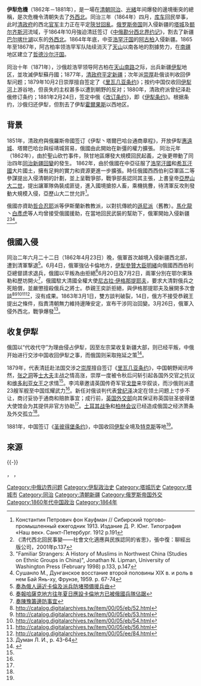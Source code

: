 '''伊犁危機'''（1862年－1881年），是一場在[[清朝|清朝]][[同治|同治]]、[[光緒|光緒]]年间爆發的邊境衝突的總稱，是次危機令清朝失去了[[外西北|外西北]]。同治三年（1864年）四月，[[库车|库车]]回民举事，此时[[清政府|清政府]]的西北[[清朝军队|官军]]主力正在平定[[陝甘回變|陝甘回亂]]。[[俄罗斯帝国|俄罗斯帝国]]则入侵新疆的[[塔城|塔城]]及[[额尔齐斯河|额尔齐斯河]]流域，于1864年10月強迫清廷签订《[[中俄勘分西北界约记|中俄勘分西北界约记]]》，割去了新疆[[巴尔喀什湖|巴尔喀什湖]]以东的[[外西北|外西北]]。1864年年底，中亚[[浩罕汗国|浩罕汗国]]的[[阿古柏|阿古柏]]入侵新疆。1865年至1867年，阿古柏率领浩罕军队陆续消灭了[[天山|天山]]以南各地的割據势力，在[[南疆|南疆]]地区建立了[[哲德沙尔汗国|哲德沙尔汗国]]。

同治十年（1871年），沙俄趁浩罕领导阿古柏在[[天山南路|天山南路]]之际，出兵新疆[[伊犁|伊犁]]地区，並攻滅伊犁蘇丹國；1877年，[[清军收复新疆之战|清政府平定新疆]]；次年派[[崇厚|崇厚]]赴俄谈判收回伊犁问题；1879年10月2日崇厚擅自签定了《[[里瓦几亚条约|里瓦几亚条约]]》；按约中国仅收回[[伊犁河|伊犁河]]上游谷地，但丧失的主权甚多以遭到朝野的反对；1880年，清政府派曾纪泽赴俄修订条约；1881年2月24日，签定中俄《[[改订条约|改订条约]]》，即《[[伊犁条约|伊犁条约]]》。根据条约，沙俄归还伊犁，但割去了伊犁[[霍爾果斯|霍爾果斯]]以西地区。

== 背景 ==
1851年，清政府與俄羅斯帝國签订《伊犁丶塔爾巴哈台通商章程》，开放伊犁[[惠遠城|惠遠城]]、塔爾巴哈台與绥靖城貿易，俄國由此開始在新彊的權力擴張。
同治元年（1862年），由於聖山砍竹事件，陝甘地區爆發大規模回民起義，之後更帶動了同治四年[[同治新疆回变|同治新疆回變]]的發生。
1862年，由於俄國在中亞征服了[[浩罕汗国|浩罕汗國]]和[[希瓦汗国|希瓦汗國]]大片國土，擁有足夠的實力和資源更進一步擴張。時任俄國西西伯利亞軍區二等參謀{{tsl|ru|Кауфман, Константин Петрович фон|康斯坦丁·考夫曼}}提出入侵清朝的計劃，並上呈戰爭部，戰爭部長{{tsl|ru|Милютин, Дмитрий Алексеевич|迪米德里·米柳京}}認同其主張，上書皇帝[[亚历山大二世_(俄国)|亞歷山大二世]]，提出讓軍隊偽裝成匪徒，進入國境搶掠人畜，乘機挑釁，待清軍反攻則發動大規模入侵，亞歷山大二世允許<ref>Константин Петрович фон Кауфман // Сибирский торгово-промышленный ежегодник 1913. Издание Д. Р. Юнг. Типография «Наш век». Санкт-Петербург. 1912 p.191</ref>。

俄國亦資助[[哲合忍耶|哲合忍耶]]派等伊斯蘭新教教派，以對抗傳統的[[遜尼派|遜尼派]]（舊教）。[[馬化龍|馬化龍]]丶[[白彥虎|白彥虎]]等人均曾接受俄國援助，在當地回民武裝的幫助下，俄軍開始入侵新疆<ref>《清代西北回民事變——社會文化適應與民族認同的省思》，張中復：聊經出版公司，2001年p.137</ref><ref> "Familiar Strangers: A History of Muslims in Northwest China (Studies on Ethnic Groups in China)", Jonathan N. Lipman, University of Washington Press (February 1998) p.133, p.147</ref><ref>Сушанло М., Дунганское восстание второй половины XIX в. и роль в нем Бай Янь-ху, Фрунзе, 1959. p. 67-74</ref>。
== 俄國入侵 ==
{{Infobox Military Conflict
|conflict=俄羅斯帝國干涉同治回變
|partof=[[陝甘回變|陝甘回變]]
|image=[[File:Battle_at_the_Wei_River_(Weihe).jpg|300px]]
|caption=魏河之戰
|date=1863年3月26日-1864年7月26日
|place=[[外西北|外西北]]
|result=*簽訂《[[中俄勘分西北界约记|中俄戡分西北界約記]]》
*清朝在新彊的統治遭到削弱，使[[同治新疆回变|同治新疆回變]]進一步加劇
|territory=清朝割讓[[帕米爾高原|帕米爾高原]]以北、[[唐努烏梁海|唐努烏梁海]]以西的外西北地區予俄羅斯帝國
|combatant1={{flag|Russian Empire}} <small>
|combatant2=[[File:Flag_of_the_Qing_dynasty_(1862).png|22px]] [[清朝|清朝]]
|commander1={{tsl|ru|Колпаковский, Герасим Алексеевич|格拉希姆·科爾帕科夫斯基}}<br />{{tsl|ru|Серов, Василий Родионович|瓦西里·謝羅夫}}<br />{{tsl|ru|Романовский, Дмитрий Ильич|迪米德里·諾曼諾韋斯基}}<br /> {{tsl|ru|Верёвкин, Николай Александрович|尼古拉·威里夫金}}<br />及其他本地回軍
|commander2=[[奕訢|恭親王奕訢]]<br />[[伊犁將軍|伊犁將軍]][[常清|常清]]<br />[[烏魯木齊都統|烏魯木齊都統]][[額宸|額宸]]<br />[[烏里雅蘇台將軍|烏里雅蘇台將軍]][[明誼|明誼]]<br />[[塔爾巴哈臺參贊大臣|塔爾巴哈臺參贊大臣]][[錫霖|錫霖]]<br />[[伊犁參贊大臣|伊犁參贊大臣]][[明緒|明緒]]<br />[[巴里坤領隊大臣|巴里坤領隊大臣]][[訥爾濟|訥爾濟]]<br />'''援軍'''<br />札薩克卓哩克圖汗[[喇特那巴咱爾|喇特那巴咱爾]]<br />[[葉爾羌參贊大臣|葉爾羌參贊大臣]][[景廉|景廉]]
|strength1=第42、57步兵師及第2奧倫堡哥薩克騎兵師、第7薩克騎兵師。41個獨立營，第22丶37丶39丶56炮兵旅，72個獨立偵察連，約26,000人<ref>Думан Л. И., Биянху — вождь дунганского восстания 1862—1877 гг., "Записки института востоковедения АН СССР", 1939. p. 68</ref>。
|strength2= 新疆軍民120,000<br />蒙古援軍50,000<ref>《遠疆廣略·伊犁迪化科布多記》卷四</ref><ref>恭親王奕訢《奉上喻蒙古兩盟兵馬前往烏魯木齊助剿事》[http://catalog.digitalarchives.tw/item/00/06/14/81.html 清軍機處建檔]</ref>
|casualties1= 1,070人戰死或失蹤<ref>Думан Л. И., p. 93</ref>
|casualties2= 戰役死傷不少於30,000人
}}
同治二年六月二十二日（1862年4月23日）晚，俄軍首次越境入侵新疆西北部，遭到清軍撃退<ref>[http://catalog.digitalarchives.tw/item/00/05/eb/07.html 奏為俄人逼近卡倫及派兵防堵預備援兵由]</ref>。6月4日，俄軍強佔卡倫地方，[[伊犁參贊大臣|伊犁參贊大臣]][[明緒|明緒]]向俄國西西伯利亞總督請求退兵，俄國以平叛為由拒絕<ref>[http://catalog.digitalarchives.tw/item/00/05/ef/b0.html 奏報哈薩克地方往年夏日應設卡倫地方已被俄國兵隊佔踞]</ref>6月20日及7月2日，兩軍分別在鄂尔果珠勒和歷坊開火<ref>[http://catalog.digitalarchives.tw/item/00/05/f0/95.html 奏陳豫籌邊防事宜]</ref>，俄國駐大清國全權大使[[尼古拉·伊格那提耶夫|尼古拉·伊格那提耶夫]]，要求大清對俄兵之死賠償，並嚴懲擅殺俄兵之將士。恭親王奕訢拒絕，與伊格那提耶夫及{{tsl|ru|ИвａＨ Φёдοｐοвич Бａбｋοв|尼古拉·伊格那提耶夫伊凡·巴布科夫}}展開多次會談<ref>http://catalog.digitalarchives.tw/item/00/05/eb/52.html</ref><ref>http://catalog.digitalarchives.tw/item/00/05/eb/53.html</ref><ref>http://catalog.digitalarchives.tw/item/00/05/eb/54.html</ref><ref>http://catalog.digitalarchives.tw/item/00/05/eb/56.html</ref><ref>http://catalog.digitalarchives.tw/item/00/05/ee/84.html</ref>，沒有成果。1863年3月1日，雙方談判破裂，14日，俄方不接受恭親王提出之條件，指責清朝無力維持邊陲安定，宣布干涉同治回變。3月26日，俄軍入侵外西北，戰爭爆發<ref>Думан Л. И., p. 43-64</ref>。

== 收复伊犁 ==
俄国以“代收代守”为理由侵占伊犁，因至左宗棠收复新疆大部，则已经平叛，中俄开始进行交涉中国收回伊犁之事，而俄国则采取拖延之策<ref name=":6">{{Cite book|title=中国近代史：1600-2000中国的奋斗|last=[[徐中约|徐中约]]|first=|publisher=世界图书北京出版公司|year=2013-08|isbn=978-7-5100-4955-2|location=北京|pages=|series=插图重校 第6版}}</ref>{{Rp|235}}。

1879年，代表清廷赴法国交涉之[[崇厚|崇厚]]擅自签订《[[里瓦几亚条约|里瓦几亚条约]]》，中国朝野闻讯哗然，[[张之洞|张之洞]]等[[士大夫|士大夫]]主战之情高涨，崇厚一度被令秋后问斩引起各国外交官之抗议和[[维多利亚_(英国女王)|维多利亚女王]]之求情<ref name=":6" />{{Rp|236}}。李鸿章邀请英国传奇军官[[查理·喬治·戈登|戈登]]来华叙谈，而沙俄则派遣23艘军舰至中国炫耀武力<ref name=":6" />{{Rp|236}}。新任对俄谈判代表[[曾纪泽|曾纪泽]]决定在领土问题上寸步不让，商讨妥协于通商和赔款事宜；成行前，[[英國外交及聯邦事務部|英国外交部]]向其保证称英国驻圣彼得堡大使馆会为其提供非官方协助<ref name=":6" />{{Rp|236-237}}。[[俄土战争_(1877年-1878年)|土耳其战争]]和[[1878年柏林會議|柏林会议]]已经造成俄国之经济萧条及外交孤立<ref name=":6" />{{Rp|237}}。

1881年，中国签订《[[伊犁條約|圣彼得堡条约]]》，中国收回[[伊犁哈萨克自治州|伊犁]]全境及[[特克斯县|特克斯]]等地<ref name=":6" />{{Rp|237}}。
==來源==
{{Reflist}}

{{-}}
{{清代新疆}}
{{清朝歷史事件}}


[[Category:中俄边界问题|Category:中俄边界问题]]
[[Category:伊犁政治史|Category:伊犁政治史]]
[[Category:塔城历史|Category:塔城历史]]
[[Category:塔城市|Category:塔城市]]
[[Category:同治|Category:同治]]
[[Category:清朝新疆|Category:清朝新疆]]
[[Category:俄罗斯帝国外交|Category:俄罗斯帝国外交]]
[[Category:1860年代中国政治|Category:1860年代中国政治]]
[[Category:1864年|Category:1864年]]
，
，